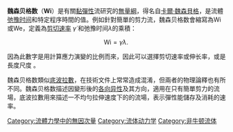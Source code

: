 {{unreferenced|time=2015-02-16T17:05:10+00:00}}
'''魏森贝格数'''（'''Wi'''）是有關[[黏彈性|黏彈性]]流研究的[[無量綱|無量綱]]，得名自[[卡爾·魏森貝格|卡爾·魏森貝格]]，是流體[[弛豫时间|弛豫时间]]和特定程序時間的值。例如針對簡單的剪力流，魏森贝格数會縮寫為Wi或We，定義為[[剪切速率|剪切速率]] <math>\dot{\gamma} </math> 和弛豫时间<math>\lambda</math>的乘積：

:<math>\text{Wi} = \dot{\gamma} \lambda.\,</math>

因為此數字是用計算應力演變的比例而來，因此可以選擇剪切速率或伸长率，或是長度尺度<!--Therefore the exact definition of all non dimensional numbers should be given as well as the number itself.-->。

魏森贝格数類似[[底波拉數|底波拉數]]，在技術文件上常常造成混淆，但兩者的物理論釋也有所不同。魏森贝格数描述因變形後的[[各向异性|各向异性]]及其方向，適用在只有簡單剪力的流場，底波拉數用來描述一不均勻拉伸速度下的的流場，表示彈性能儲存及消耗的速率。

{{NonDimFluMech}}

{{DEFAULTSORT:Weissenberg Number}}

{{流體動力學小作品}}

[[Category:流體力學中的無因次量|Category:流體力學中的無因次量]]
[[Category:流体动力学|Category:流体动力学]]
[[Category:非牛顿流体|Category:非牛顿流体]]